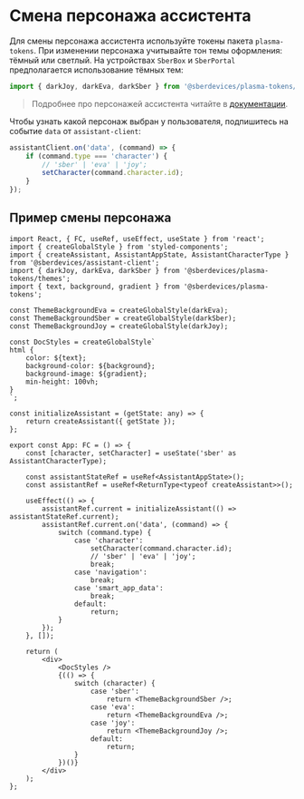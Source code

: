 
<Meta title="Theming" />

# Смена персонажа ассистента

Для смены персонажа ассистента используйте токены пакета `plasma-tokens`.
При изменении персонажа учитывайте тон темы оформления: тёмный или светлый.
На устройствах `SberBox` и `SberPortal` предполагается использование тёмных тем:

```js
import { darkJoy, darkEva, darkSber } from '@sberdevices/plasma-tokens/themes';
```

> Подробнее про персонажей ассистента читайте в [документации](https://developer.sberdevices.ru/docs/ru/basics/about_assistant).

Чтобы узнать какой персонаж выбран у пользователя, подпишитесь на событие `data` от `assistant-client`:

```js
assistantClient.on('data', (command) => {
    if (command.type === 'character') {
        // 'sber' | 'eva' | 'joy';
        setCharacter(command.character.id);
    }
});
```

## Пример смены персонажа

```tsx
import React, { FC, useRef, useEffect, useState } from 'react';
import { createGlobalStyle } from 'styled-components';
import { createAssistant, AssistantAppState, AssistantCharacterType } from '@sberdevices/assistant-client';
import { darkJoy, darkEva, darkSber } from '@sberdevices/plasma-tokens/themes';
import { text, background, gradient } from '@sberdevices/plasma-tokens';

const ThemeBackgroundEva = createGlobalStyle(darkEva);
const ThemeBackgroundSber = createGlobalStyle(darkSber);
const ThemeBackgroundJoy = createGlobalStyle(darkJoy);

const DocStyles = createGlobalStyle`
html {
    color: ${text};
    background-color: ${background};
    background-image: ${gradient};
    min-height: 100vh;
}
`;

const initializeAssistant = (getState: any) => {
    return createAssistant({ getState });
};

export const App: FC = () => {
    const [character, setCharacter] = useState('sber' as AssistantCharacterType);

    const assistantStateRef = useRef<AssistantAppState>();
    const assistantRef = useRef<ReturnType<typeof createAssistant>>();

    useEffect(() => {
        assistantRef.current = initializeAssistant(() => assistantStateRef.current);
        assistantRef.current.on('data', (command) => {
            switch (command.type) {
                case 'character':
                    setCharacter(command.character.id);
                    // 'sber' | 'eva' | 'joy';
                    break;
                case 'navigation':
                    break;
                case 'smart_app_data':
                    break;
                default:
                    return;
            }
        });
    }, []);

    return (
        <div>
            <DocStyles />
            {(() => {
                switch (character) {
                    case 'sber':
                        return <ThemeBackgroundSber />;
                    case 'eva':
                        return <ThemeBackgroundEva />;
                    case 'joy':
                        return <ThemeBackgroundJoy />;
                    default:
                        return;
                }
            })()}
        </div>
    );
};
```
